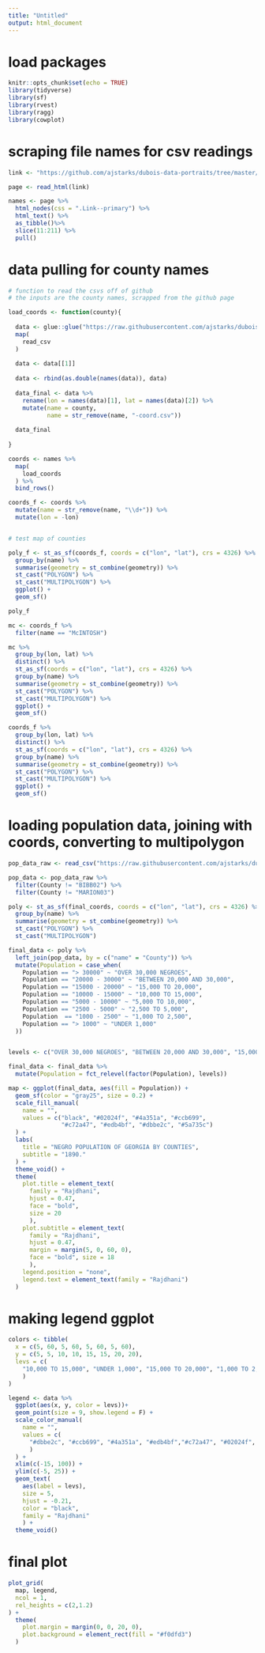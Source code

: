 ```yaml
---
title: "Untitled"
output: html_document
---
```


# load packages

```r
knitr::opts_chunk$set(echo = TRUE)
library(tidyverse)
library(sf)
library(rvest)
library(ragg)
library(cowplot)
```

# scraping file names for csv readings

```r
link <- "https://github.com/ajstarks/dubois-data-portraits/tree/master/plate05"

page <- read_html(link)

names <- page %>% 
  html_nodes(css = ".Link--primary") %>% 
  html_text() %>% 
  as_tibble()%>% 
  slice(11:211) %>% 
  pull()

```

# data pulling for county names 

```r


# function to read the csvs off of github
# the inputs are the county names, scrapped from the github page

load_coords <- function(county){
  
  data <- glue::glue("https://raw.githubusercontent.com/ajstarks/dubois-data-portraits/master/plate05/{county}") %>% 
  map(
    read_csv
  ) 
  
  data <- data[[1]]
  
  data <- rbind(as.double(names(data)), data)
  
  data_final <- data %>% 
    rename(lon = names(data)[1], lat = names(data)[2]) %>% 
    mutate(name = county,
           name = str_remove(name, "-coord.csv"))
  
  data_final
  
}

coords <- names %>% 
  map(
    load_coords
  ) %>% 
  bind_rows()

coords_f <- coords %>% 
  mutate(name = str_remove(name, "\\d+")) %>% 
  mutate(lon = -lon)



```

```r
# test map of counties

poly_f <- st_as_sf(coords_f, coords = c("lon", "lat"), crs = 4326) %>% 
  group_by(name) %>% 
  summarise(geometry = st_combine(geometry)) %>% 
  st_cast("POLYGON") %>% 
  st_cast("MULTIPOLYGON") %>% 
  ggplot() +
  geom_sf()

poly_f

```

```r
mc <- coords_f %>% 
  filter(name == "McINTOSH")

mc %>% 
  group_by(lon, lat) %>% 
  distinct() %>% 
  st_as_sf(coords = c("lon", "lat"), crs = 4326) %>% 
  group_by(name) %>% 
  summarise(geometry = st_combine(geometry)) %>% 
  st_cast("POLYGON") %>% 
  st_cast("MULTIPOLYGON") %>% 
  ggplot() +
  geom_sf()

coords_f %>% 
  group_by(lon, lat) %>% 
  distinct() %>% 
  st_as_sf(coords = c("lon", "lat"), crs = 4326) %>% 
  group_by(name) %>% 
  summarise(geometry = st_combine(geometry)) %>% 
  st_cast("POLYGON") %>% 
  st_cast("MULTIPOLYGON") %>% 
  ggplot() +
  geom_sf()
```


# loading population data, joining with coords, converting to multipolygon

```r
pop_data_raw <- read_csv("https://raw.githubusercontent.com/ajstarks/dubois-data-portraits/master/plate05/data.csv")

pop_data <- pop_data_raw %>% 
  filter(County != "BIBB02") %>% 
  filter(County != "MARION03")

poly <- st_as_sf(final_coords, coords = c("lon", "lat"), crs = 4326) %>% 
  group_by(name) %>% 
  summarise(geometry = st_combine(geometry)) %>% 
  st_cast("POLYGON") %>% 
  st_cast("MULTIPOLYGON")

final_data <- poly %>% 
  left_join(pop_data, by = c("name" = "County")) %>% 
  mutate(Population = case_when(
    Population == "> 30000" ~ "OVER 30,000 NEGROES",
    Population == "20000 - 30000" ~ "BETWEEN 20,000 AND 30,000",
    Population == "15000 - 20000" ~ "15,000 TO 20,000",
    Population == "10000 - 15000" ~ "10,000 TO 15,000",
    Population == "5000 - 10000" ~ "5,000 TO 10,000",
    Population == "2500 - 5000" ~ "2,500 TO 5,000",
    Population  == "1000 - 2500" ~ "1,000 TO 2,500",
    Population == "> 1000" ~ "UNDER 1,000"
  ))


levels <- c("OVER 30,000 NEGROES", "BETWEEN 20,000 AND 30,000", "15,000 TO 20,000", "10,000 TO 15,000", "5,000 TO 10,000", "2,500 TO 5,000", "1,000 TO 2,500", "UNDER 1,000")

final_data <- final_data %>% 
  mutate(Population = fct_relevel(factor(Population), levels))

map <- ggplot(final_data, aes(fill = Population)) +
  geom_sf(color = "gray25", size = 0.2) +
  scale_fill_manual(
    name = "",
    values = c("black", "#02024f", "#4a351a", "#ccb699",
               "#c72a47", "#edb4bf", "#dbbe2c", "#5a735c")
  ) +
  labs(
    title = "NEGRO POPULATION OF GEORGIA BY COUNTIES",
    subtitle = "1890."
  ) +
  theme_void() +
  theme(
    plot.title = element_text(
      family = "Rajdhani",
      hjust = 0.47,
      face = "bold", 
      size = 20
      ),
    plot.subtitle = element_text(
      family = "Rajdhani",
      hjust = 0.47,
      margin = margin(5, 0, 60, 0),
      face = "bold", size = 18
      ),
    legend.position = "none",
    legend.text = element_text(family = "Rajdhani")
  ) 

```

# making legend ggplot

```r
colors <- tibble(
  x = c(5, 60, 5, 60, 5, 60, 5, 60),
  y = c(5, 5, 10, 10, 15, 15, 20, 20),
  levs = c(
    "10,000 TO 15,000", "UNDER 1,000", "15,000 TO 20,000", "1,000 TO 2,500", "BETWEEN 20,000 AND 30,000       ", "2,500 TO 5,000",  "OVER 30,000 NEGROES", "5,000 TO 10,000"
    )
)

legend <- data %>% 
  ggplot(aes(x, y, color = levs))+
  geom_point(size = 9, show.legend = F) +
  scale_color_manual(
    name = "",
    values = c(
      "#dbbe2c", "#ccb699", "#4a351a", "#edb4bf","#c72a47", "#02024f", "black", "#5a735c"
      )
  ) +
  xlim(c(-15, 100)) +
  ylim(c(-5, 25)) +
  geom_text(
    aes(label = levs),
    size = 5,
    hjust = -0.21,
    color = "black",
    family = "Rajdhani"
    ) +
  theme_void() 

```


# final plot

```r

plot_grid(
  map, legend,
  ncol = 1, 
  rel_heights = c(2,1.2)
) +
  theme(
    plot.margin = margin(0, 0, 20, 0),
    plot.background = element_rect(fill = "#f0dfd3")
  )
```

